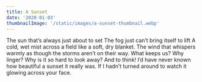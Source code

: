 ```yaml
---
title: A Sunset
date: '2020-01-03'
thumbnailImage: '/static/images/a-sunset-thumbnail.webp'
---
```


<Box>
  The sun that’s always just about to set The fog just can’t bring itself to
  lift A cold, wet mist across a field like a soft, dry blanket. The wind that
  whispers warmly as though the storms aren’t on their way. What keeps us? Why
  linger? Why is it so hard to look away? And to think! I’d have never known how
  beautiful a sunset it really was. If I hadn’t turned around to watch it
  glowing across your face.
</Box>
